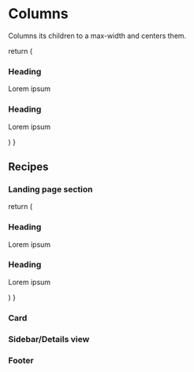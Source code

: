 
<ColumnsIcon />

# Columns
Columns its children to a max-width and centers them.

  return (
    <Columns collapseAt='28em'>
      <Stack bleed='10px 5px' bleedLeft='7px'>
        <h3>Heading</h3>
        <p>Lorem ipsum</p>
      </Stack>
      <Stack>
        <h3>Heading</h3>
        <p>Lorem ipsum</p>
      </Stack>
    </Columns>
  )
}

<Example />

## Recipes

### Landing page section

  return (
    <Columns ratio='1/2'>
      <Stack>
        <h3>Heading</h3>
        <p>Lorem ipsum</p>
      </Stack>
      <Stack>
        <h3>Heading</h3>
        <p>Lorem ipsum</p>
      </Stack>
    </Columns>
  )
}

<Example2 />

### Card

### Sidebar/Details view

### Footer
